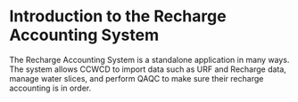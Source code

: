 
<Meta title="Recharge Accounting | Introduction" />

# Introduction to the Recharge Accounting System

The Recharge Accounting System is a standalone application in many ways. The system allows CCWCD to import data such as URF and Recharge data, manage water slices, and perform QAQC to make sure their recharge accounting is in order.

